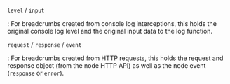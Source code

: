 `level` / `input`

: For breadcrumbs created from console log interceptions, this holds the original console log level and the original input data to the log function.

`request` / `response` / `event`

: For breadcrumbs created from HTTP requests, this holds the request and response object
(from the node HTTP API) as well as the node event (`response` or `error`).
